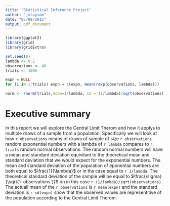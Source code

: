 ```yaml
---
title: "Statistical Inference Project"
author: "jmtaysom"
date: "05/08/2015"
output: pdf_document
---
```

```r
library(ggplot2)
library(grid)
library(gridExtra)

set.seed(0)
lambda <- 0.2
observations <- 40
trials <- 1000

expn = NULL
for (i in 1:trials) expn = c(expn, mean(rexp(observations, lambda)))

norm <- rnorm(trials,mean=1/lambda, sd = (1/lambda)/sqrt(observations))
```

# Executive summary
In this report we will explore the Central Limit Therom and how it applys to multiple draws of a sample from a population. Specifically we will look at how `r observations` means of draws of sample of size `r observations` random exponential numbers with a lambda of `r lambda` compares to `r trials` random normal observations. The random normal numbers will have a mean and standard deviation equivilant to the theoretical mean and standard deviation that we would expect for the exponential numbers. The mean and standard deviation of the population of eponential numbers are both equal to $\frac{1}{\lambda}$ or in ths case equal to `r 1/lambda`. The theoretical standard deviation of the sample will be equal to $\frac{\sigma}{\sqrt{`r observations`}}$ on in this case `r (1/lambda)/sqrt(observations)`. The actuall mean of the `r observations` is `r mean(expn)` and the standard deviation is `r sd(expn)` show that the observed values are representitive of the population according to the Central Limit Therom.


